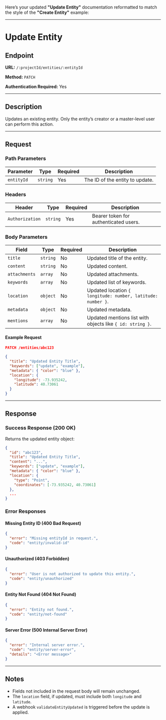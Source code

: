 Here’s your updated **"Update Entity"** documentation reformatted to match the style of the **"Create Entity"** example:

---

# Update Entity

## Endpoint

**URL:** `/:projectId/entities/:entityId`

**Method:** `PATCH`

**Authentication Required:** Yes

---

## Description

Updates an existing entity. Only the entity’s creator or a master-level user can perform this action.

---

## Request

### Path Parameters

| Parameter  | Type     | Required | Description                     |
| ---------- | -------- | -------- | ------------------------------- |
| `entityId` | `string` | Yes      | The ID of the entity to update. |

### Headers

| Header          | Type     | Required | Description                           |
| --------------- | -------- | -------- | ------------------------------------- |
| `Authorization` | `string` | Yes      | Bearer token for authenticated users. |

### Body Parameters

| Field         | Type     | Required | Description                                                 |
| ------------- | -------- | -------- | ----------------------------------------------------------- |
| `title`       | `string` | No       | Updated title of the entity.                                |
| `content`     | `string` | No       | Updated content.                                            |
| `attachments` | `array`  | No       | Updated attachments.                                        |
| `keywords`    | `array`  | No       | Updated list of keywords.                                   |
| `location`    | `object` | No       | Updated location `{ longitude: number, latitude: number }`. |
| `metadata`    | `object` | No       | Updated metadata.                                           |
| `mentions`    | `array`  | No       | Updated mentions list with objects like `{ id: string }`.   |

#### Example Request

```json
PATCH /entities/abc123

{
  "title": "Updated Entity Title",
  "keywords": ["update", "example"],
  "metadata": { "color": "blue" },
  "location": {
    "longitude": -73.935242,
    "latitude": 40.73061
  }
}
```

---

## Response

### Success Response (200 OK)

Returns the updated entity object:

```json
{
  "id": "abc123",
  "title": "Updated Entity Title",
  "content": "...",
  "keywords": ["update", "example"],
  "metadata": { "color": "blue" },
  "location": {
    "type": "Point",
    "coordinates": [-73.935242, 40.73061]
  },
  ...
}
```

### Error Responses

#### Missing Entity ID (400 Bad Request)

```json
{
  "error": "Missing entityId in request.",
  "code": "entity/invalid-id"
}
```

#### Unauthorized (403 Forbidden)

```json
{
  "error": "User is not authorized to update this entity.",
  "code": "entity/unauthorized"
}
```

#### Entity Not Found (404 Not Found)

```json
{
  "error": "Entity not found.",
  "code": "entity/not-found"
}
```

#### Server Error (500 Internal Server Error)

```json
{
  "error": "Internal server error.",
  "code": "entity/server-error",
  "details": "<Error message>"
}
```

---

## Notes

* Fields not included in the request body will remain unchanged.
* The `location` field, if updated, must include both `longitude` and `latitude`.
* A webhook `validateEntityUpdated` is triggered before the update is applied.